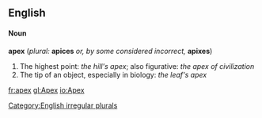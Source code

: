 ==English==
==== Noun ====
'''apex''' (''plural:'' '''apices''' ''or, by some considered incorrect,'' '''apixes''')
# The highest point: ''the hill's apex''; also figurative: ''the apex of civilization''
# The tip of an object, especially in biology: ''the leaf's apex''

[[Category:English irregular plurals]]

[[fr:apex]]
[[gl:Apex]]
[[io:Apex]]